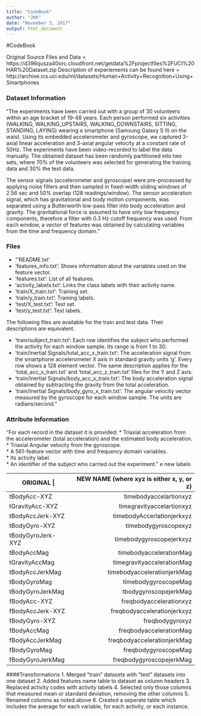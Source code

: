---
title: "CodeBook"
author: "JKK"
date: "November 3, 2017"
output: html_document
---

#CodeBook

Original Source Files and Data = https://d396qusza40orc.cloudfront.net/getdata%2Fprojectfiles%2FUCI%20HAR%20Dataset.zip
Description of experiements can be found here = http://archive.ics.uci.edu/ml/datasets/Human+Activity+Recognition+Using+Smartphones

### Dataset Information

"The experiments have been carried out with a group of 30 volunteers within an age bracket of 19-48 years. Each person performed six activities (WALKING, WALKING_UPSTAIRS, WALKING_DOWNSTAIRS, SITTING, STANDING, LAYING) wearing a smartphone (Samsung Galaxy S II) on the waist. Using its embedded accelerometer and gyroscope, we captured 3-axial linear acceleration and 3-axial angular velocity at a constant rate of 50Hz. The experiments have been video-recorded to label the data manually. The obtained dataset has been randomly partitioned into two sets, where 70% of the volunteers was selected for generating the training data and 30% the test data. 

The sensor signals (accelerometer and gyroscope) were pre-processed by applying noise filters and then sampled in fixed-width sliding windows of 2.56 sec and 50% overlap (128 readings/window). The sensor acceleration signal, which has gravitational and body motion components, was separated using a Butterworth low-pass filter into body acceleration and gravity. The gravitational force is assumed to have only low frequency components, therefore a filter with 0.3 Hz cutoff frequency was used. From each window, a vector of features was obtained by calculating variables from the time and frequency domain."

### Files
*   "'README.txt'  
*   'features_info.txt': Shows information about the variables used on the feature vector.  
*   'features.txt': List of all features.  
*   'activity_labels.txt': Links the class labels with their activity name.  
*   'train/X_train.txt': Training set.  
*   'train/y_train.txt': Training labels.  
*   'test/X_test.txt': Test set.  
*   'test/y_test.txt': Test labels.

The following files are available for the train and test data. Their descriptions are equivalent. 

*   'train/subject_train.txt': Each row identifies the subject who performed the activity for each window sample. Its range is from 1 to 30.   
*   'train/Inertial Signals/total_acc_x_train.txt': The acceleration signal from the smartphone accelerometer X axis in standard gravity units 'g'. Every row shows a 128 element vector. The same description applies for the 'total_acc_x_train.txt' and 'total_acc_z_train.txt' files for the Y and Z axis.   
*   'train/Inertial Signals/body_acc_x_train.txt': The body acceleration signal obtained by subtracting the gravity from the total acceleration.   
*   'train/Inertial Signals/body_gyro_x_train.txt': The angular velocity vector measured by the gyroscope for each window sample. The units are radians/second." 
 
### Attribute Information

"For each record in the dataset it is provided: 
*   Triaxial acceleration from the accelerometer (total acceleration) and the estimated body acceleration.  
*   Triaxial Angular velocity from the gyroscope.   
*   A 561-feature vector with time and frequency domain variables.   
*   Its activity label.  
*   An identifier of the subject who carried out the experiment."
 e new labels  
   
ORIGINAL        |           NEW NAME (where xyz is either x, y, or z)  
-------------           -----------------------------------------
tBodyAcc-XYZ               timebodyaccelartionxyz      
tGravityAcc-XYZ            timegravityaccelartionxyz  
tBodyAccJerk-XYZ           timebodyAccerlationjerkxyz  
tBodyGyro-XYZ              timebodygyroscopexyz  
tBodyGyroJerk-XYZ          timebodygyroscopejerkxyz  
tBodyAccMag                timebodyaccelerationMag  
tGravityAccMag             timegravityaccelerationMag  
tBodyAccJerkMag            timebodyaccelerationjerkMag  
tBodyGyroMag               timebodygyroscopeMag  
tBodyGyroJerkMag           tbodygyroscopejerkMag  
fBodyAcc-XYZ               freqbodyaccelerationxyz  
fBodyAccJerk-XYZ           freqbodyaccelerationjerkxyz  
fBodyGyro-XYZ              freqbodygyroxyz  
fBodyAccMag                freqbodyaccelerationMag  
fBodyAccJerkMag            freqbodyaccelerationjerkMag  
fBodyGyroMag               freqbodygyroscopeMag  
fBodyGyroJerkMag           freqbodygyroscopejerkMag  

####Transformations
1.  Merged "train" datasets with "test" datasets into one dataset
2.  Added features name table to dataset as column headers
3.  Replaced activity codes with activity labels
4.  Selected only those columns that measured mean or standard deviation, removing the other columns
5.  Renamed columns as noted above
6.  Created a seperate table which includes the average for each variable, for each activity, or each instance.

